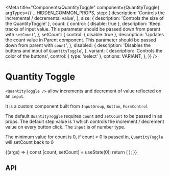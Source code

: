 
<Meta
  title="Components/QuantityToggle"
  component={QuantityToggle}
  argTypes={{
    ...HIDDEN_COMMON_PROPS,
    step: {
      description: 'Controls the incremental / decremental value',
    },
    size: { description: 'Controls the size of the QuantityToggle' },
    count: {
      control: { disable: true },
      description:
        'Keep tracks of input value. This parameter should be passed down from parent with `setCount`',
    },
    setCount: {
      control: { disable: true },
      description:
        'Updates the count value in Parent component. This parameter should be passed down from parent with `count`',
    },
    disabled: {
      description: 'Disables the buttons and input of `QuantityToggle`',
    },
    variant: {
      description: 'Controls the color of the buttons',
      control: { type: 'select' },
      options: VARIANT,
    },
  }}
/>

# Quantity Toggle

`<QuantityToggle />` allow increments and decrement of value reflected on an `input`.

It is a custom component built from `InputGroup`, `Button`, `FormControl`

The default `QuantityToggle` requires `count` and `setCount` to be passed in as props.
The default step value is 1 which controls the increment / decrement value on every button click.
The `input` is of number type.

The minimum value for count is 0, if count < 0 is passed in, `QuantityToggle` will setCount back to 0

<Canvas>
  <Story name="Default">
    {(args) => {
      const [count, setCount] = useState(0);
      return (
        <Form.Group controlId="qtyToggle">
          <QuantityToggle {...args} count={count} setCount={setCount} />
        </Form.Group>
      );
    }}
  </Story>
</Canvas>

## API

<ArgsTable story="Default" />
